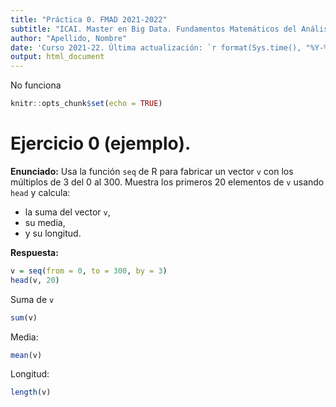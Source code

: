 ```yaml
---
title: "Práctica 0. FMAD 2021-2022"
subtitle: "ICAI. Master en Big Data. Fundamentos Matemáticos del Análisis de Datos (FMAD)."
author: "Apellido, Nombre"
date: 'Curso 2021-22. Última actualización: `r format(Sys.time(), "%Y-%m-%d")`'
output: html_document
---
```

No funciona
```r
knitr::opts_chunk$set(echo = TRUE)
```

# Ejercicio 0 (ejemplo).

**Enunciado:** Usa la función `seq` de R para fabricar un vector `v` con los múltiplos de 3 del 0 al 300. Muestra los primeros 20 elementos de `v` usando `head` y calcula:

+ la suma del vector `v`,
+ su media,
+ y su longitud.

**Respuesta:**

```r
v = seq(from = 0, to = 300, by = 3)
head(v, 20)
```

Suma de `v`
```r
sum(v)
```

Media:
```r
mean(v)
```

Longitud:
```r
length(v)
```
